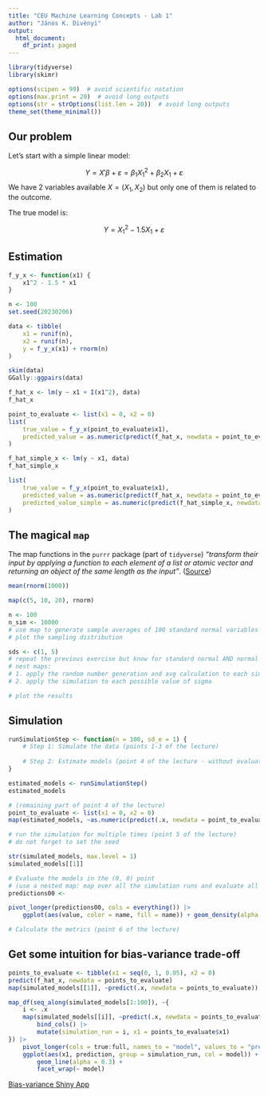 ```yaml
---
title: "CEU Machine Learning Concepts - Lab 1"
author: "János K. Divényi"
output:
  html_document:
    df_print: paged
---
```



```r
library(tidyverse)
library(skimr)

options(scipen = 99)  # avoid scientific notation
options(max.print = 20)  # avoid long outputs
options(str = strOptions(list.len = 20))  # avoid long outputs
theme_set(theme_minimal())
```

## Our problem

Let's start with a simple linear model:

$$
Y = X'\beta + \varepsilon = \beta_1 X_1^2 + \beta_2 X_1 + \varepsilon
$$
We have 2 variables available $X = (X_1, X_2)$ but only one of them is related to the outcome.

The true model is:

$$
Y = X_1^2 - 1.5  X_1+ \varepsilon
$$

## Estimation

```r
f_y_x <- function(x1) {
    x1^2 - 1.5 * x1
}
```

```r
n <- 100
set.seed(20230206)

data <- tibble(
    x1 = runif(n),
    x2 = runif(n),
    y = f_y_x(x1) + rnorm(n)
)
```

```r
skim(data)
GGally::ggpairs(data)
```


```r
f_hat_x <- lm(y ~ x1 + I(x1^2), data)
f_hat_x
```

```r
point_to_evaluate <- list(x1 = 0, x2 = 0)
list(
    true_value = f_y_x(point_to_evaluate$x1),
    predicted_value = as.numeric(predict(f_hat_x, newdata = point_to_evaluate))
)
```

```r
f_hat_simple_x <- lm(y ~ x1, data)
f_hat_simple_x

list(
    true_value = f_y_x(point_to_evaluate$x1),
    predicted_value = as.numeric(predict(f_hat_x, newdata = point_to_evaluate)),
    predicted_value_simple = as.numeric(predict(f_hat_simple_x, newdata = point_to_evaluate))
)
```


## The magical `map`

The map functions in the `purrr` package (part of `tidyverse`) _"transform their input by applying a function to each element of a list or atomic vector and returning an object of the same length as the input"_. ([Source](https://purrr.tidyverse.org/reference/map.html))

```r
mean(rnorm(1000))
```

```r
map(c(5, 10, 20), rnorm)
```


```r
n <- 100
n_sim <- 10000
# use map to generate sample averages of 100 standard normal variables - 10k times
# plot the sampling distribution
```

```r
sds <- c(1, 5)
# repeat the previous exercise but know for standard normal AND normal with sd=5 variables
# nest maps:
# 1. apply the random number generation and avg calculation to each simulation step
# 2. apply the simulation to each possible value of sigma

# plot the results
```

## Simulation

```r
runSimulationStep <- function(n = 100, sd_e = 1) {
    # Step 1: Simulate the data (points 1-3 of the lecture)
    
    # Step 2: Estimate models (point 4 of the lecture - without evaluating on a given point)
}
```

```r
estimated_models <- runSimulationStep()
estimated_models
```

```r
# (remaining part of point 4 of the lecture)
point_to_evaluate <- list(x1 = 0, x2 = 0)
map(estimated_models, ~as.numeric(predict(.x, newdata = point_to_evaluate)))
```

```r
# run the simulation for multiple times (point 5 of the lecture)
# do not forget to set the seed

```


```r
str(simulated_models, max.level = 1)
simulated_models[[1]]
```

```r
# Evaluate the models in the (0, 0) point
# (use a nested map: map over all the simulation runs and evaluate all the estimated models)
predictions00 <- 
```


```r
pivot_longer(predictions00, cols = everything()) |>
    ggplot(aes(value, color = name, fill = name)) + geom_density(alpha = 0.5)
```


```r
# Calculate the metrics (point 6 of the lecture)

```

## Get some intuition for bias-variance trade-off

```r
points_to_evaluate <- tibble(x1 = seq(0, 1, 0.05), x2 = 0)
predict(f_hat_x, newdata = points_to_evaluate)
map(simulated_models[[1]], ~predict(.x, newdata = points_to_evaluate)) |> bind_cols()
```


```r
map_df(seq_along(simulated_models[1:100]), ~{
    i <- .x
    map(simulated_models[[i]], ~predict(.x, newdata = points_to_evaluate)) |> 
        bind_cols() |>
        mutate(simulation_run = i, x1 = points_to_evaluate$x1)
}) |>
    pivot_longer(cols = true:full, names_to = "model", values_to = "prediction") |>
    ggplot(aes(x1, prediction, group = simulation_run, col = model)) +
        geom_line(alpha = 0.3) +
        facet_wrap(~ model)
```

[Bias-variance Shiny App](https://divenyijanos.shinyapps.io/bias-variance-app/)